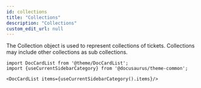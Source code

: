 ```yaml
---
id: collections
title: "Collections"
description: "Collections"
custom_edit_url: null
---
```




The Collection object is used to represent collections of tickets. Collections may include other collections as sub collections.




```mdx-code-block
import DocCardList from '@theme/DocCardList';
import {useCurrentSidebarCategory} from '@docusaurus/theme-common';

<DocCardList items={useCurrentSidebarCategory().items}/>
```
      